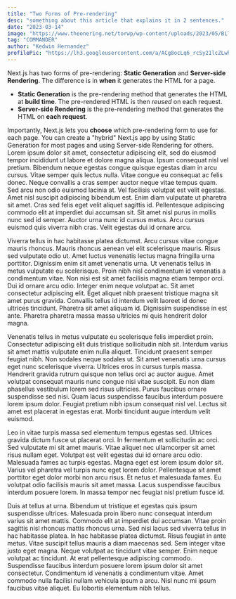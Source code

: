 ```yaml
---
title: "Two Forms of Pre-rendering"
desc: "something about this article that explains it in 2 sentences."
date: "2023-03-14"
image: "https://www.theonering.net/torwp/wp-content/uploads/2023/05/Bilbo-Birthday-Scene-Full-art-Artist-Livia-Prima.png"
tag: "COMMANDER"
author: "Kedwin Hernandez"
profilePic: "https://lh3.googleusercontent.com/a/ACg8ocLq6_rcSy21lcZLwhJ5zmVBIlMZ43Oa8b-gniXCLDS5x5s=s576-c-no"
---
```


Next.js has two forms of pre-rendering: **Static Generation** and **Server-side Rendering**. The difference is in **when** it generates the HTML for a page.

- **Static Generation** is the pre-rendering method that generates the HTML at **build time**. The pre-rendered HTML is then _reused_ on each request.
- **Server-side Rendering** is the pre-rendering method that generates the HTML on **each request**.

Importantly, Next.js lets you **choose** which pre-rendering form to use for each page. You can create a "hybrid" Next.js app by using Static Generation for most pages and using Server-side Rendering for others.
Lorem ipsum dolor sit amet, consectetur adipiscing elit, sed do eiusmod tempor incididunt ut labore et dolore magna aliqua. Ipsum consequat nisl vel pretium. Bibendum neque egestas congue quisque egestas diam in arcu cursus. Vitae semper quis lectus nulla. Vitae congue eu consequat ac felis donec. Neque convallis a cras semper auctor neque vitae tempus quam. Sed arcu non odio euismod lacinia at. Vel facilisis volutpat est velit egestas. Amet nisl suscipit adipiscing bibendum est. Enim diam vulputate ut pharetra sit amet. Cras sed felis eget velit aliquet sagittis id. Pellentesque adipiscing commodo elit at imperdiet dui accumsan sit. Sit amet nisl purus in mollis nunc sed id semper. Auctor urna nunc id cursus metus. Arcu cursus euismod quis viverra nibh cras. Velit egestas dui id ornare arcu.

Viverra tellus in hac habitasse platea dictumst. Arcu cursus vitae congue mauris rhoncus. Mauris rhoncus aenean vel elit scelerisque mauris. Risus sed vulputate odio ut. Amet luctus venenatis lectus magna fringilla urna porttitor. Dignissim enim sit amet venenatis urna. Ut venenatis tellus in metus vulputate eu scelerisque. Proin nibh nisl condimentum id venenatis a condimentum vitae. Non nisi est sit amet facilisis magna etiam tempor orci. Dui id ornare arcu odio. Integer enim neque volutpat ac. Sit amet consectetur adipiscing elit. Eget aliquet nibh praesent tristique magna sit amet purus gravida. Convallis tellus id interdum velit laoreet id donec ultrices tincidunt. Pharetra sit amet aliquam id. Dignissim suspendisse in est ante. Pharetra pharetra massa massa ultricies mi quis hendrerit dolor magna.

Venenatis tellus in metus vulputate eu scelerisque felis imperdiet proin. Consectetur adipiscing elit duis tristique sollicitudin nibh sit. Interdum varius sit amet mattis vulputate enim nulla aliquet. Tincidunt praesent semper feugiat nibh. Non sodales neque sodales ut. Sit amet venenatis urna cursus eget nunc scelerisque viverra. Ultrices eros in cursus turpis massa. Hendrerit gravida rutrum quisque non tellus orci ac auctor augue. Amet volutpat consequat mauris nunc congue nisi vitae suscipit. Eu non diam phasellus vestibulum lorem sed risus ultricies. Purus faucibus ornare suspendisse sed nisi. Quam lacus suspendisse faucibus interdum posuere lorem ipsum dolor. Feugiat pretium nibh ipsum consequat nisl vel. Lectus sit amet est placerat in egestas erat. Morbi tincidunt augue interdum velit euismod.

Leo in vitae turpis massa sed elementum tempus egestas sed. Ultrices gravida dictum fusce ut placerat orci. In fermentum et sollicitudin ac orci. Sed vulputate mi sit amet mauris. Vitae aliquet nec ullamcorper sit amet risus nullam eget. Volutpat est velit egestas dui id ornare arcu odio. Malesuada fames ac turpis egestas. Magna eget est lorem ipsum dolor sit. Varius vel pharetra vel turpis nunc eget lorem dolor. Pellentesque sit amet porttitor eget dolor morbi non arcu risus. Et netus et malesuada fames. Eu volutpat odio facilisis mauris sit amet massa. Lacus suspendisse faucibus interdum posuere lorem. In massa tempor nec feugiat nisl pretium fusce id.

Duis at tellus at urna. Bibendum ut tristique et egestas quis ipsum suspendisse ultrices. Malesuada proin libero nunc consequat interdum varius sit amet mattis. Commodo elit at imperdiet dui accumsan. Vitae proin sagittis nisl rhoncus mattis rhoncus urna. Sed nisi lacus sed viverra tellus in hac habitasse platea. In hac habitasse platea dictumst. Risus feugiat in ante metus. Vitae suscipit tellus mauris a diam maecenas sed. Sem integer vitae justo eget magna. Neque volutpat ac tincidunt vitae semper. Enim neque volutpat ac tincidunt. At erat pellentesque adipiscing commodo. Suspendisse faucibus interdum posuere lorem ipsum dolor sit amet consectetur. Condimentum id venenatis a condimentum vitae. Amet commodo nulla facilisi nullam vehicula ipsum a arcu. Nisl nunc mi ipsum faucibus vitae aliquet. Eu lobortis elementum nibh tellus.
